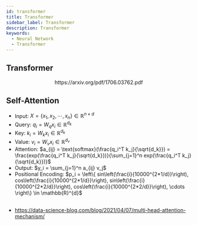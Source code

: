 ```yaml
---
id: transformer
title: Transformer
sidebar_label: Transformer
description: Transformer
keywords:
  - Neural Network
  - Transformer
---
```



## Transformer

<center>
  <Image
    img={require("@site/static/img/mlops/nn/transformer/transformer-architecture.png")}
    width={600}
  />
</center>
<center>https://arxiv.org/pdf/1706.03762.pdf</center>

## Self-Attention

- Input: $X = \left\{ x_1, x_2, \cdots, x_n \right\} \in \mathbb{R}^{n \times d}$
- Query: $q_i=W_q x_i \in \mathbb{R}^{d_k}$
- Key: $k_i=W_k x_i \in \mathbb{R}^{d_k}$
- Value: $v_i=W_v x_i \in \mathbb{R}^{d_v}$
- Attention: $a_{ij} = \text{softmax}(\frac{q_i^T k_j}{\sqrt{d_k}}) = \frac{exp(\frac{q_i^T k_j}{\sqrt{d_k}})}{\sum_{j=1}^n exp(\frac{q_i^T k_j}{\sqrt{d_k}})}$
- Output: $y_i = \sum_{j=1}^n a_{ij} v_j$
- Positional Encoding: $p_i = \left\{ sin\left(\frac{i}{10000^{2*1/d}}\right), cos\left(\frac{i}{10000^{2*1/d}}\right), sin\left(\frac{i}{10000^{2*2/d}}\right), cos\left(\frac{i}{10000^{2*2/d}}\right), \cdots \right\} \in \mathbb{R}^{d}$

##

- https://data-science-blog.com/blog/2021/04/07/multi-head-attention-mechanism/
